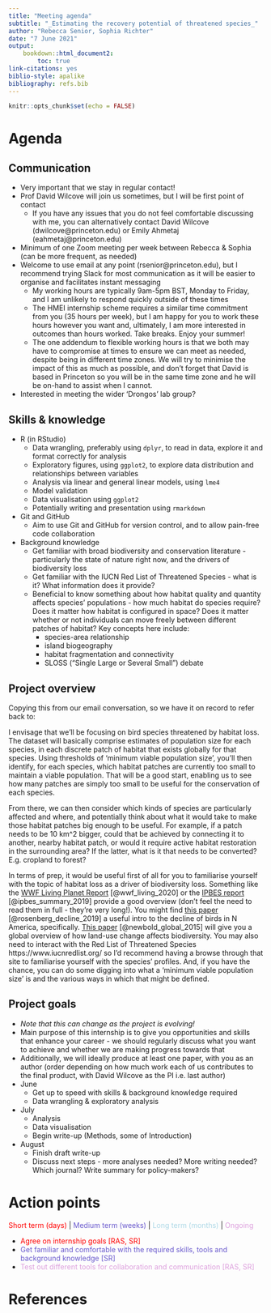 ```yaml
---
title: "Meeting agenda"
subtitle: "_Estimating the recovery potential of threatened species_"
author: "Rebecca Senior, Sophia Richter"
date: "7 June 2021"
output: 
    bookdown::html_document2:
        toc: true
link-citations: yes
biblio-style: apalike
bibliography: refs.bib
---
```


```r
knitr::opts_chunk$set(echo = FALSE)
```

# Agenda

## Communication

* Very important that we stay in regular contact! 
* Prof David Wilcove will join us sometimes, but I will be first point of contact
    * If you have any issues that you do not feel comfortable discussing with me, you can alternatively contact David Wilcove (dwilcove@princeton.edu) or Emily Ahmetaj (eahmetaj@princeton.edu)
* Minimum of one Zoom meeting per week between Rebecca & Sophia (can be more frequent, as needed)
* Welcome to use email at any point (rsenior@princeton.edu), but I recommend trying Slack for most communication as it will be easier to organise and facilitates instant messaging
    * My working hours are typically 9am-5pm BST, Monday to Friday, and I am unlikely to respond quickly outside of these times
    * The HMEI internship scheme requires a similar time commitment from you (35 hours per week), but I am happy for you to work these hours however you want and, ultimately, I am more interested in outcomes than hours worked. Take breaks. Enjoy your summer!
    * The one addendum to flexible working hours is that we both may have to compromise at times to ensure we can meet as needed, despite being in different time zones. We will try to minimise the impact of this as much as possible, and don't forget that David is based in Princeton so you will be in the same time zone and he will be on-hand to assist when I cannot.
* Interested in meeting the wider 'Drongos' lab group?

## Skills & knowledge

* R (in RStudio)
    * Data wrangling, preferably using `dplyr`, to read in data, explore it and format correctly for analysis
    * Exploratory figures, using `ggplot2`, to explore data distribution and relationships between variables
    * Analysis via linear and general linear models, using `lme4`
    * Model validation
    * Data visualisation using `ggplot2`
    * Potentially writing and presentation using `rmarkdown`
* Git and GitHub
    * Aim to use Git and GitHub for version control, and to allow pain-free code collaboration
* Background knowledge
    * Get familiar with broad biodiversity and conservation literature - particularly the state of nature right now, and the drivers of biodiversity loss
    * Get familiar with the IUCN Red List of Threatened Species - what is it? What information does it provide?
    * Beneficial to know something about how habitat quality and quantity affects species' populations - how much habitat do species require? Does it matter how habitat is configured in space? Does it matter whether or not individuals can move freely between different patches of habitat? Key concepts here include:
        * species-area relationship
        * island biogeography
        * habitat fragmentation and connectivity
        * SLOSS ("Single Large or Several Small") debate
        
## Project overview

Copying this from our email conversation, so we have it on record to refer back to:

I envisage that we'll be focusing on bird species threatened by habitat loss. The dataset will basically comprise estimates of population size for each species, in each discrete patch of habitat that exists globally for that species. Using thresholds of 'minimum viable population size', you'll then identify, for each species, which habitat patches are currently too small to maintain a viable population. That will be a good start, enabling us to see how many patches are simply too small to be useful for the conservation of each species. 

From there, we can then consider which kinds of species are particularly affected and where, and potentially think about what it would take to make those habitat patches big enough to be useful. For example, if a patch needs to be 10 km^2 bigger, could that be achieved by connecting it to another, nearby habitat patch, or would it require active habitat restoration in the surrounding area? If the latter, what is it that needs to be converted? E.g. cropland to forest?

In terms of prep, it would be useful first of all for you to familiarise yourself with the topic of habitat loss as a driver of biodiversity loss. Something like the [WWF Living Planet Report](https://livingplanet.panda.org/en-gb/) [@wwf_living_2020] or the [IPBES report](https://ipbes.net/global-assessment) [@ipbes_summary_2019] provide a good overview (don't feel the need to read them in full - they're very long!).  You might find [this paper](https://science.sciencemag.org/content/366/6461/120) [@rosenberg_decline_2019] a useful intro to the decline of birds in N America, specifically. [This paper](https://www.nature.com/articles/nature14324/briefing/signup/?origin=Nature&originReferralPoint=EmailBanner) [@newbold_global_2015] will give you a global overview of how land-use change affects biodiversity. You may also need to interact with the Red List of Threatened Species https://www.iucnredlist.org/ so I'd recommend having a browse through that site to familiarise yourself with the species' profiles. And, if you have the chance, you can do some digging into what a 'minimum viable population size' is and the various ways in which that might be defined.

## Project goals

* _Note that this can change as the project is evolving!_
* Main purpose of this internship is to give you opportunities and skills that enhance your career - we should regularly discuss what you want to achieve and whether we are making progress towards that
* Additionally, we will ideally produce at least one paper, with you as an author (order depending on how much work each of us contributes to the final product, with David Wilcove as the PI i.e. last author)
* June
    * Get up to speed with skills & background knowledge required
    * Data wrangling & exploratory analysis
* July
    * Analysis
    * Data visualisation
    * Begin write-up (Methods, some of Introduction)
* August
    * Finish draft write-up
    * Discuss next steps - more analyses needed? More writing needed? Which journal? Write summary for policy-makers?

# Action points

<span style="color:red">Short term (days)</span> | <span style="color:slateblue">Medium term (weeks)</span> | 
<span style="color:lightblue">Long term (months)</span> | <span style="color:plum">Ongoing</span>

* <span style="color:red">
Agree on internship goals [RAS, SR]
</span>
* <span style="color:slateblue">
Get familiar and comfortable with the required skills, tools and background knowledge [SR]
</span>
* <span style="color:plum">
Test out different tools for collaboration and communication [RAS, SR]
</span>

# References
